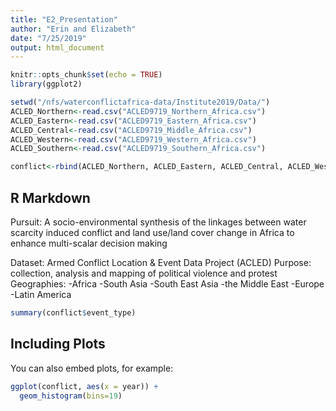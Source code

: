 ```yaml
---
title: "E2_Presentation"
author: "Erin and Elizabeth"
date: "7/25/2019"
output: html_document
---
```


```r
knitr::opts_chunk$set(echo = TRUE)
library(ggplot2)
```
```r
setwd("/nfs/waterconflictafrica-data/Institute2019/Data/")
ACLED_Northern<-read.csv("ACLED9719_Northern_Africa.csv")
ACLED_Eastern<-read.csv("ACLED9719_Eastern_Africa.csv")
ACLED_Central<-read.csv("ACLED9719_Middle_Africa.csv")
ACLED_Western<-read.csv("ACLED9719_Western_Africa.csv")
ACLED_Southern<-read.csv("ACLED9719_Southern_Africa.csv")

conflict<-rbind(ACLED_Northern, ACLED_Eastern, ACLED_Central, ACLED_Western, ACLED_Southern)

```


## R Markdown

Pursuit: A socio-environmental synthesis of the linkages between water scarcity induced conflict and land use/land cover change in Africa to enhance multi-scalar decision making

Dataset: Armed Conflict Location & Event Data Project (ACLED)
Purpose: collection, analysis and mapping of political violence and protest
Geographies: 
-Africa
-South Asia
-South East Asia
-the Middle East
-Europe
-Latin America


```r
summary(conflict$event_type)
```

## Including Plots

You can also embed plots, for example:

```r
ggplot(conflict, aes(x = year)) +
  geom_histogram(bins=19)

```

